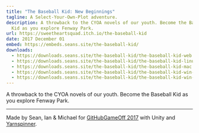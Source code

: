 ```yaml
---
title: "The Baseball Kid: New Beginnings"
tagline: A Select-Your-Own-Plot adventure.
description: A throwback to the CYOA novels of our youth. Become the Baseball
  Kid as you explore Fenway Park.
url: https://sweetheartsquad.itch.io/the-baseball-kid
date: 2017 December 01
embed: https://embeds.seans.site/the-baseball-kid/
downloads:
  - https://downloads.seans.site/the-baseball-kid/the-baseball-kid-web.zip
  - https://downloads.seans.site/the-baseball-kid/the-baseball-kid-linux.zip
  - https://downloads.seans.site/the-baseball-kid/the-baseball-kid-mac.zip
  - https://downloads.seans.site/the-baseball-kid/the-baseball-kid-win-32.zip
  - https://downloads.seans.site/the-baseball-kid/the-baseball-kid-win-64.zip
---
```


A throwback to the CYOA novels of our youth.  Become the Baseball Kid as you explore Fenway Park.

---

Made by Sean, Ian & Michael for [GitHubGameOff 2017](https://itch.io/jam/game-off-2017) with Unity and [Yarnspinner](https://github.com/thesecretlab/YarnSpinner).
